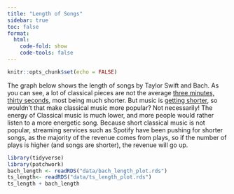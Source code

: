 ```yaml
---
title: "Length of Songs"
sidebar: true
toc: false
format:
  html:
    code-fold: show
    code-tools: false
---
```


```r
knitr::opts_chunk$set(echo = FALSE)
```


The graph below shows the length of songs by Taylor Swift and Bach. As you can see, a lot of classical pieces are not the average [three minutes, thirty seconds](https://www.vox.com/2014/8/18/6003271/why-are-songs-3-minutes-long), most being much shorter. But music is [getting shorter](https://michaeltauberg.medium.com/music-and-our-attention-spans-are-getting-shorter-8be37b5c2d67), so wouldn't that make classical music more popular? Not necessarily! The energy of Classical music is much lower, and more people would rather listen to a more energetic song. Because short classical music is not popular, streaming services such as Spotify have been pushing for shorter songs, as the majority of the revenue comes from plays, so if the number of plays is higher (and songs are shorter), the revenue will go up.

::: {.column-page-inset}

```r
library(tidyverse)
library(patchwork)
bach_length <- readRDS("data/bach_length_plot.rds")
ts_length<- readRDS("data/ts_length_plot.rds")
ts_length + bach_length
```
:::
